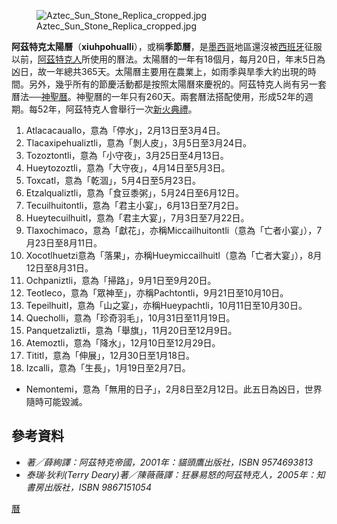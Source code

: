 {{Aztecbox}}
[[File:Aztec_Sun_Stone_Replica_cropped.jpg|right]]

'''阿茲特克太陽曆'''（'''xiuhpohualli'''），或稱'''季節曆'''，是[[墨西哥|墨西哥]]地區還沒被[[西班牙|西班牙]]征服以前，[[阿茲特克人|阿茲特克人]]所使用的曆法。太陽曆的一年有18個月，每月20日，年末5日為凶日，故一年總共365天。太陽曆主要用在農業上，如雨季與旱季大約出現的時間。另外，幾乎所有的節慶活動都是按照太陽曆來慶祝的。阿茲特克人尚有另一套曆法──[[:阿茲特克神聖曆|神聖曆]]。神聖曆的一年只有260天。兩套曆法搭配使用，形成52年的週期。每52年，阿茲特克人會舉行一次[[新火典禮|新火典禮]]。

# Atlacacauallo，意為「停水」，2月13日至3月4日。
# Tlacaxipehualiztli，意為「剝人皮」，3月5日至3月24日。
# Tozoztontli，意為「小守夜」，3月25日至4月13日。
# Hueytozoztli，意為「大守夜」，4月14日至5月3日。 
# Toxcatl，意為「乾涸」，5月4日至5月23日。
# Etzalqualiztli，意為「食豆黍粥」，5月24日至6月12日。
# Tecuilhuitontli，意為「君主小宴」，6月13日至7月2日。
# Hueytecuilhuitl，意為「君主大宴」，7月3日至7月22日。
# Tlaxochimaco，意為「獻花」，亦稱Miccailhuitontli（意為「亡者小宴」），7月23日至8月11日。
# Xocotlhuetzi意為「落果」，亦稱Hueymiccailhuitl（意為「亡者大宴」），8月12日至8月31日。 
# Ochpaniztli，意為「掃路」，9月1日至9月20日。
# Teotleco，意為「眾神至」，亦稱Pachtontli，9月21日至10月10日。
# Tepeilhuitl，意為「山之宴」，亦稱Hueypachtli，10月11日至10月30日。
# Quecholli，意為「珍奇羽毛」，10月31日至11月19日。
# Panquetzaliztli，意為「舉旗」，11月20日至12月9日。
# Atemoztli，意為「降水」，12月10日至12月29日。
# Tititl，意為「伸展」，12月30日至1月18日。
# Izcalli，意為「生長」，1月19日至2月7日。
* Nemontemi，意為「無用的日子」，2月8日至2月12日。此五日為凶日，世界隨時可能毀滅。

==參考資料==
* ''{{link-en|克蘭狄能|Inga Clendinnen}}著／薛絢譯：阿茲特克帝國，2001年：貓頭鷹出版社，ISBN 9574693813''
* ''泰瑞‧狄利(Terry Deary)著／陳薇薇譯：狂暴易怒的阿茲特克人，2005年：知書房出版社，ISBN 9867151054''
{{Standard-stub}}
{{曆法}}

[[Category:曆法|曆]]